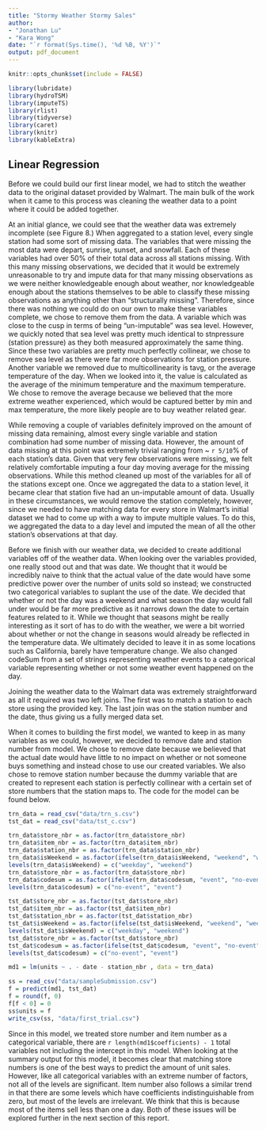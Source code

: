 ```yaml
---
title: "Stormy Weather Stormy Sales"
author: 
- "Jonathan Lu"
- "Kara Wong"
date: "`r format(Sys.time(), '%d %B, %Y')`"
output: pdf_document
---
```


```r
knitr::opts_chunk$set(include = FALSE)
```

```r
library(lubridate)
library(hydroTSM)
library(imputeTS)
library(rlist)
library(tidyverse)
library(caret)
library(knitr)
library(kableExtra)
```

## Linear Regression

Before we could build our first linear model, we had to stitch the weather data to the original dataset provided by Walmart. The main bulk of the work when it came to this process was cleaning the weather data to a point where it could be added together.

At an initial glance, we could see that the weather data was extremely incomplete (see Figure 8.) When aggregated to a station level, every single station had some sort of missing data. The variables that were missing the most data were depart, sunrise, sunset, and snowfall. Each of these variables had over 50% of their total data across all stations missing. With this many missing observations, we decided that it would be extremely unreasonable to try and impute data for that many missing observations as we were neither knowledgeable enough about weather, nor knowledgeable enough about the stations themselves to be able to classify these missing observations as anything other than "structurally missing". Therefore, since there was nothing we could do on our own to make these variables complete, we chose to remove them from the data. A variable which was close to the cusp in terms of being "un-imputable" was sea level. However, we quickly noted that sea level was pretty much identical to stnpressure (station pressure) as they both measured approximately the same thing. Since these two variables are pretty much perfectly collinear, we chose to remove sea level as there were far more observations for station pressure. Another variable we removed due to multicollinearity is tavg, or the average temperature of the day. When we looked into it, the value is calculated as the average of the minimum temperature and the maximum temperature. We chose to remove the average because we believed that the more extreme weather experienced, which would be captured better by min and max temperature, the more likely people are to buy weather related gear.

While removing a couple of variables definitely improved on the amount of missing data remaining, almost every single variable and station combination had some number of missing data. However, the amount of data missing at this point was extremely trivial ranging from ~ `r 5/10`% of each station's data. Given that very few observations were missing, we felt relatively comfortable imputing a four day moving average for the missing observations. While this method cleaned up most of the variables for all of the stations except one. Once we aggregated the data to a station level, it became clear that station five had an un-imputable amount of data. Usually in these circumstances, we would remove the station completely, however, since we needed to have matching data for every store in Walmart's initial dataset we had to come up with a way to impute multiple values. To do this, we aggregated the data to a day level and imputed the mean of all the other station's observations at that day. 

Before we finish with our weather data, we decided to create additional variables off of the weather data. When looking over the variables provided, one really stood out and that was date. We thought that it would be incredibly naive to think that the actual value of the date would have some predictive power over the number of units sold so instead; we constructed two categorical variables to suplant the use of the date. We decided that whether or not the day was a weekend and what season the day would fall under would be far more predictive as it narrows down the date to certain features related to it. While we thought that seasons might be really interesting as it sort of has to do with the weather, we were a bit worried about whether or not the change in seasons would already be reflected in the temperature data. We ultimately decided to leave it in as some locations such as California, barely have temperature change. We also changed codeSum from a set of strings representing weather events to a categorical variable representing whether or not some weather event happened on the day.

Joining the weather data to the Walmart data was extremely straightforward as all it required was two left joins. The first was to match a station to each store using the provided key. The last join was on the station number and the date, thus giving us a fully merged data set.

When it comes to building the first model, we wanted to keep in as many variables as we could, however, we decided to remove date and station number from model. We chose to remove date because we believed that the actual date would have little to no impact on whether or not someone buys something and instead chose to use our created variables. We also chose to remove station number because the dummy variable that are created to represent each station is perfectly collinear with a certain set of store numbers that the station maps to. The code for the model can be found below.

```r
trn_data = read_csv("data/trn_s.csv")
tst_dat = read_csv("data/tst_c.csv")
```

```r
trn_data$store_nbr = as.factor(trn_data$store_nbr)
trn_data$item_nbr = as.factor(trn_data$item_nbr)
trn_data$station_nbr = as.factor(trn_data$station_nbr)
trn_data$isWeekend = as.factor(ifelse(trn_data$isWeekend, "weekend", "weekday"))
levels(trn_data$isWeekend) = c("weekday", "weekend")
trn_data$store_nbr = as.factor(trn_data$store_nbr)
trn_data$codesum = as.factor(ifelse(trn_data$codesum, "event", "no-event"))
levels(trn_data$codesum) = c("no-event", "event")
```

```r
tst_dat$store_nbr = as.factor(tst_dat$store_nbr)
tst_dat$item_nbr = as.factor(tst_dat$item_nbr)
tst_dat$station_nbr = as.factor(tst_dat$station_nbr)
tst_dat$isWeekend = as.factor(ifelse(tst_dat$isWeekend, "weekend", "weekday"))
levels(tst_dat$isWeekend) = c("weekday", "weekend")
tst_dat$store_nbr = as.factor(tst_dat$store_nbr)
tst_dat$codesum = as.factor(ifelse(tst_dat$codesum, "event", "no-event"))
levels(tst_dat$codesum) = c("no-event", "event")
```

```r
md1 = lm(units ~ . - date - station_nbr , data = trn_data)
```

```r
ss = read_csv("data/sampleSubmission.csv")
f = predict(md1, tst_dat)
f = round(f, 0)
f[f < 0] = 0
ss$units = f
write_csv(ss, "data/first_trial.csv")
```

Since in this model, we treated store number and item number as a categorical variable, there are `r length(md1$coefficients) - 1` total variables not including the intercept in this model. When looking at the summary output for this model, it becomes clear that matching store numbers is one of the best ways to predict the amount of unit sales. However, like all categorical variables with an extreme number of factors, not all of the levels are significant. Item number also follows a similar trend in that there are some levels which have coefficients indistinguishable from zero, but most of the levels are irrelevant. We think that this is because most of the items sell less than one a day. Both of these issues will be explored further in the next section of this report. 
